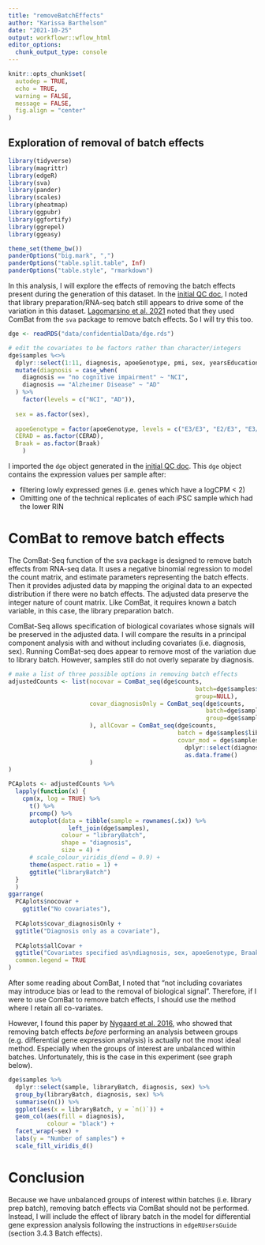 ```yaml
---
title: "removeBatchEffects"
author: "Karissa Barthelson"
date: "2021-10-25"
output: workflowr::wflow_html
editor_options:
  chunk_output_type: console
---
```


```r
knitr::opts_chunk$set(
  autodep = TRUE,
  echo = TRUE,
  warning = FALSE,
  message = FALSE,
  fig.align = "center"
)
```
## Exploration of removal of batch effects
```r
library(tidyverse)
library(magrittr)
library(edgeR)
library(sva)
library(pander)
library(scales)
library(pheatmap)
library(ggpubr)
library(ggfortify)
library(ggrepel)
library(ggeasy)

theme_set(theme_bw())
panderOptions("big.mark", ",")
panderOptions("table.split.table", Inf)
panderOptions("table.style", "rmarkdown")
```

In this analysis, I will explore the effects of removing the batch effects present during the generation of this dataset. In the [initial QC doc](first-analysis.html), I noted that library preparation/RNA-seq batch still appears to drive some of the variation in this dataset. [Lagomarsino et al. 2021](https://doi.org/10.1016/j.neuron.2021.08.003) noted that they used ComBat from the `sva` package to remove batch effects. So I will try this too. 

```r
dge <- readRDS("data/confidentialData/dge.rds")

# edit the covariates to be factors rather than character/integers
dge$samples %<>% 
  dplyr::select(1:11, diagnosis, apoeGenotype, pmi, sex, yearsEducation, CERAD, Braak) %>% 
  mutate(diagnosis = case_when(
    diagnosis == "no cognitive impairment" ~ "NCI", 
    diagnosis == "Alzheimer Disease" ~ "AD" 
  ) %>% 
    factor(levels = c("NCI", "AD")), 
  
  sex = as.factor(sex), 
  
  apoeGenotype = factor(apoeGenotype, levels = c("E3/E3", "E2/E3", "E3/E4" ,"E4/E4", "E2/E2")), 
  CERAD = as.factor(CERAD), 
  Braak = as.factor(Braak)
    ) 
```

I imported the `dge` object generated in the [initial QC doc](first-analysis.html). This `dge` object contains the expression values per sample after: 

* filtering lowly expressed genes (i.e. genes which have a logCPM < 2)
* Omitting one of the technical replicates of each iPSC sample which had the lower RIN

# ComBat to remove batch effects

The ComBat-Seq function of the sva package is designed to remove batch effects from RNA-seq data. It uses a negative binomial regression to model the count matrix, and estimate parameters representing the batch effects. Then it provides adjusted data by mapping the original data to an expected distribution if there were no batch effects. The adjusted data preserve the integer nature of count matrix. Like ComBat, it requires known a batch
variable, in this case, the library preparation batch. 

ComBat-Seq allows specification of biological covariates whose signals will be
preserved in the adjusted data. I will compare the results in a principal component analysis with and without including covariates (i.e. diagnosis, sex). Running ComBat-seq does appear to remove most of the variation due to library batch. However, samples still do not overly separate by diagnosis. 

```r
# make a list of three possible options in removing batch effects
adjustedCounts <- list(nocovar = ComBat_seq(dge$counts, 
                                                     batch=dge$samples$libraryBatch, 
                                                     group=NULL), 
                       covar_diagnosisOnly = ComBat_seq(dge$counts, 
                                                        batch=dge$samples$libraryBatch, 
                                                        group=dge$samples$diagnosis
                       ), allCovar = ComBat_seq(dge$counts, 
                                                batch = dge$samples$libraryBatch, 
                                                covar_mod = dge$samples %>% 
                                                  dplyr::select(diagnosis, sex, apoeGenotype, Braak, CERAD) %>% 
                                                  as.data.frame()
                       )
)

```

```r
PCAplots <- adjustedCounts %>% 
  lapply(function(x) {
    cpm(x, log = TRUE) %>%
      t() %>%
      prcomp() %>% 
      autoplot(data = tibble(sample = rownames(.$x)) %>%
                 left_join(dge$samples),
               colour = "libraryBatch", 
               shape = "diagnosis",
               size = 4) +
      # scale_colour_viridis_d(end = 0.9) +
      theme(aspect.ratio = 1) +
      ggtitle("libraryBatch")
  }
  )
ggarrange(
  PCAplots$nocovar +
    ggtitle("No covariates"), 
  
  PCAplots$covar_diagnosisOnly +
  ggtitle("Diagnosis only as a covariate"), 
  
  PCAplots$allCovar +
  ggtitle("Covariates specified as\ndiagnosis, sex, apoeGenotype, Braak, CERAD"), 
  common.legend = TRUE
)
```

After some reading about ComBat, I noted that "not including covariates may introduce bias or lead to the removal of biological signal". Therefore, if I were to use ComBat to remove batch effects, I should use the method where I retain all co-variates. 

However, I found this paper by [Nygaard et al. 2016](https://doi.org/10.1093/biostatistics/kxv027), who showed that removing batch effects *before* performing an analysis between groups (e.g. differential gene expression analysis) is actually not the most ideal method. Especially when the groups of interest are unbalanced within batches. Unfortunately, this is the case in this experiment (see graph below). 

```r
dge$samples %>% 
  dplyr::select(sample, libraryBatch, diagnosis, sex) %>% 
  group_by(libraryBatch, diagnosis, sex) %>% 
  summarise(n()) %>% 
  ggplot(aes(x = libraryBatch, y = `n()`)) +
  geom_col(aes(fill = diagnosis), 
           colour = "black") +
  facet_wrap(~sex) +
  labs(y = "Number of samples") + 
  scale_fill_viridis_d()
```

# Conclusion

Because we have unbalanced groups of interest within batches (i.e. library prep batch), removing batch effects via ComBat should not be performed. Instead, I will include the effect of library batch in the model for differential gene expression analysis following the instructions in `edgeRUsersGuide` (section 3.4.3 Batch effects). 
